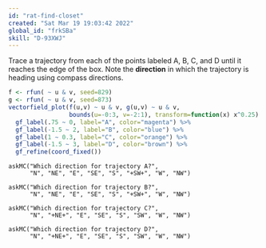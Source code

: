 ```yaml
---
id: "rat-find-closet"
created: "Sat Mar 19 19:03:42 2022"
global_id: "frkSBa"
skill: "D-93XWJ"
---
```






Trace a trajectory from each of the points labeled A, B, C, and D until it reaches the edge of the box.  Note the **direction** in which the trajectory is heading using compass directions.

```r
f <- rfun( ~ u & v, seed=829)
g <- rfun( ~ u & v, seed=873)
vectorfield_plot(f(u,v) ~ u & v, g(u,v) ~ u & v, 
                 bounds(u=-0:3, v=-2:1), transform=function(x) x^0.25) %>%
  gf_label(.75 ~ 0, label="A", color="magenta") %>%
  gf_label(-1.5 ~ 2, label="B", color="blue") %>%
  gf_label(1 ~ 0.3, label="C", color="orange") %>%
  gf_label(-1.5 ~ 3, label="D", color="brown") %>%
  gf_refine(coord_fixed())
```

```rfc98-2A
askMC("Which direction for trajectory A?",
      "N", "NE", "E", "SE", "S", "+SW+", "W", "NW")
```

```rfc98-2B
askMC("Which direction for trajectory B?",
      "N", "NE", "E", "SE", "S", "+SW+", "W", "NW")
```

```rfc98-2C
askMC("Which direction for trajectory C?",
      "N", "+NE+", "E", "SE", "S", "SW", "W", "NW")
```

```rfc98-2D
askMC("Which direction for trajectory D?",
      "N", "+NE+", "E", "SE", "S", "SW", "W", "NW")
```

